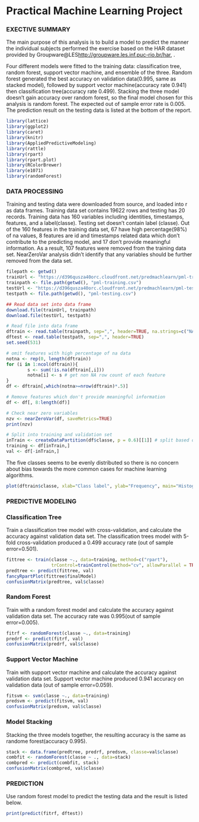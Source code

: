 Practical Machine Learning Project
=======================================  

### EXECTIVE SUMMARY
The main purpose of this analysis is to build a model to predict the manner the individual subjects performed the exercise based on the HAR dataset provided by Groupware@LES[http://groupware.les.inf.puc-rio.br/har](http://groupware.les.inf.puc-rio.br/har), .

Four different models were fitted to the training data: classification tree, random forest, support vector machine, and ensemble of the three. Random forest generated the best accuracy on validation data(0.995, same as stacked model), followed by support vector machine(accuracy rate 0.941) then classification tree(accuracy rate 0.499). Stacking the three model doesn't gain accuracy over random forest, so the final model chosen for this analysis is random forest. The expected out of sample error rate is 0.005. The prediction result on the testing data is listed at the bottom of the report.

```r
library(lattice)
library(ggplot2)
library(caret)
library(knitr)
library(AppliedPredictiveModeling)
library(rattle)
library(rpart)
library(rpart.plot)
library(RColorBrewer)
library(e1071)
library(randomForest)
```

### DATA PROCESSING
Training and testing data were downloaded from source, and loaded into r as data frames. Training data set contains 19622 rows and testing has 20 records. Training data has 160 variables including identities, timestamps, features, and a label(classe). Testing set doesn't contain label (classe). Out of the 160 features in the training data set, 67 have high percentage(98%) of na values, 8 features are id and timestamps related data which don't contribute to the predicting model, and 17 don't provide meaningful information. As a result, 107 features were removed from the training data set. NearZeroVar analysis didn't identify that any variables should be further removed from the data set.  
```r
filepath <- getwd()
trainUrl <- "https://d396qusza40orc.cloudfront.net/predmachlearn/pml-training.csv"
trainpath <- file.path(getwd(), "pml-training.csv")
testUrl <- "https://d396qusza40orc.cloudfront.net/predmachlearn/pml-testing.csv"
testpath <- file.path(getwd(), "pml-testing.csv")
```
```r
## Read data set into data frame
download.file(trainUrl, trainpath)
download.file(testUrl, testpath)
```
```r
# Read file into data frame
dftrain <- read.table(trainpath, sep=",", header=TRUE, na.strings=c("NA",""))
dftest <- read.table(testpath, sep=",", header=TRUE)
set.seed(531)
```

```r
# omit features with high percentage of na data
notna <- rep(0, length(dftrain))
for (i in 1:ncol(dftrain)){
        s <- sum(!is.na(dftrain[,i]))
        notna[i] <- s # get non NA row count of each feature
}
df <- dftrain[,which(notna>=nrow(dftrain)*.5)]

# Remove features which don't provide meaningful information
df <- df[, 8:length(df)]

# Check near zero variables
nzv <- nearZeroVar(df, saveMetrics=TRUE)
print(nzv)

# Split into training and validation set
inTrain <- createDataPartition(df$classe, p = 0.6)[[1]] # split based on classe
training <- df[inTrain,]
val <- df[-inTrain,]
```

The five classes seems to be evenly distributed so there is no concern about bias towards the more common cases for machine learning algorithms.  
```r
plot(dftrain$classe, xlab="Class label", ylab="Frequency", main="Histogram of Class", col="blue")
```

### PREDICTIVE MODELING
### Classification Tree
Train a classification tree model with cross-validation, and calculate the accuracy against validation data set. The classification trees model with 5-fold cross-validation produced a 0.499 accuracy rate (out of sample error=0.501).  
```r
fittree <- train(classe ~., data=training, method=c("rpart"), 
                 trControl=trainControl(method="cv", allowParallel = TRUE))
predtree <- predict(fittree, val)
fancyRpartPlot(fittree$finalModel)
confusionMatrix(predtree, val$classe)
```

### Random Forest
Train with a random forest model and calculate the accuracy against validation data set. The accuracy rate was 0.995(out of sample error=0.005).  
```r
fitrf <- randomForest(classe ~., data=training)
predrf <- predict(fitrf, val)
confusionMatrix(predrf, val$classe)
```

### Support Vector Machine
Train with support vector machine and calculate the accuracy against validation data set. Support vector machine produced 0.941 accuracy on validation data (out of sample error=0.059).  
```r
fitsvm <- svm(classe ~., data=training)
predsvm <- predict(fitsvm, val)
confusionMatrix(predsvm, val$classe)
```

### Model Stacking
Stacking the three models together, the resulting accuracy is the same as randome forest(accuracy 0.995).  
```r
stack <- data.frame(predtree, predrf, predsvm, classe=val$classe)
combfit <- randomForest(classe ~ ., data=stack)
combpred <- predict(combfit, stack)
confusionMatrix(combpred, val$classe)
```

### PREDICTION
Use random forest model to predict the testing data and the result is listed below.  
```r
print(predict(fitrf, dftest))
```